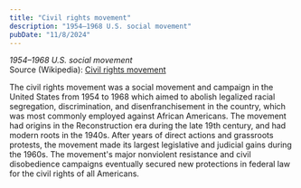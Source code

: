 ```yaml
---
title: "Civil rights movement"
description: "1954–1968 U.S. social movement"
pubDate: "11/8/2024"
---
```


*1954–1968 U.S. social movement*  
Source (Wikipedia): [Civil rights movement][1]

The civil rights movement was a social movement and campaign in the United States from 1954 to 1968 which aimed to abolish legalized racial segregation, discrimination, and disenfranchisement in the country, which was most commonly employed against African Americans. The movement had origins in the Reconstruction era during the late 19th century, and had modern roots in the 1940s. After years of direct actions and grassroots protests, the movement made its largest legislative and judicial gains during the 1960s. The movement's major nonviolent resistance and civil disobedience campaigns eventually secured new protections in federal law for the civil rights of all Americans.

[1]: https://en.wikipedia.org/wiki/Civil_rights_movement
